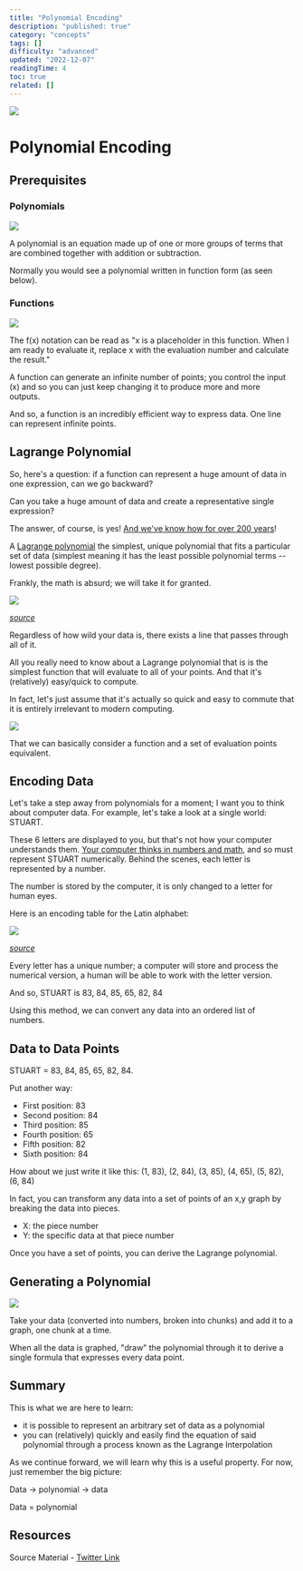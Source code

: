 ```yaml
---
title: "Polynomial Encoding"
description: "published: true"
category: "concepts"
tags: []
difficulty: "advanced"
updated: "2022-12-07"
readingTime: 4
toc: true
related: []
---
```


![](/images/polynomial-encoding-1.jpeg)

# Polynomial Encoding

## Prerequisites

### Polynomials

![](/images/polynomial-encoding-2.png)

A polynomial is an equation made up of one or more groups of terms that are combined together with addition or subtraction. 

Normally you would see a polynomial written in function form (as seen below). 

### Functions

![](/images/polynomial-encoding-3.png)

The f(x) notation can be read as "x is a placeholder in this function. When I am ready to evaluate it, replace x with the evaluation number and calculate the result."

A function can generate an infinite number of points; you control the input (x) and so you can just keep changing it to produce more and more outputs. 

And so, a function is an incredibly efficient way to express data. One line can represent infinite points.

## Lagrange Polynomial

So, here's a question: if a function can represent a huge amount of data in one expression, can we go backward? 

Can you take a huge amount of data and create a representative single expression? 

The answer, of course, is yes! [And we've know how for over 200 years](https://en.wikipedia.org/wiki/Joseph-Louis_Lagrange)!

A [Lagrange polynomial](https://en.wikipedia.org/wiki/Lagrange_polynomial) the simplest, unique polynomial that fits a particular set of data (simplest meaning it has the least possible polynomial terms -- lowest possible degree). 

Frankly, the math is absurd; we will take it for granted.

![](/images/polynomial-encoding-4.png)

[*source*](https://mathworld.wolfram.com/LagrangeInterpolatingPolynomial.html)

Regardless of how wild your data is, there exists a line that passes through all of it. 

All you really need to know about a Lagrange polynomial that is is the simplest function that will evaluate to all of your points. And that it's (relatively) easy/quick to compute.

In fact, let's just assume that it's actually so quick and easy to commute that it is entirely irrelevant to modern computing. 

![](/images/polynomial-encoding-5.png)

That we can basically consider a function and a set of evaluation points equivalent.

## Encoding Data

Let's take a step away from polynomials for a moment; I want you to think about computer data. For example, let's take a look at a single world: STUART. 

These 6 letters are displayed to you, but that's not how your computer understands them. [Your computer thinks in numbers and math](/background/computer), and so must represent STUART numerically. Behind the scenes, each letter is represented by a number. 

The number is stored by the computer, it is only changed to a letter for human eyes.

Here is an encoding table for the Latin alphabet:

![](/images/polynomial-encoding-6.png)

[*source*](https://blog.cloudflare.com/a-relatively-easy-to-understand-primer-on-elliptic-curve-cryptography/)

Every letter has a unique number; a computer will store and process the numerical version, a human will be able to work with the letter version. 

And so, STUART is 83, 84, 85, 65, 82, 84

Using this method, we can convert any data into an ordered list of numbers. 

## Data to Data Points

STUART = 83, 84, 85, 65, 82, 84. 

Put another way: 

*   First position: 83 
*   Second position: 84 
*   Third position: 85 
*   Fourth position: 65 
*   Fifth position: 82 
*   Sixth position: 84 

How about we just write it like this: (1, 83), (2, 84), (3, 85), (4, 65), (5, 82), (6, 84)

In fact, you can transform any data into a set of points of an x,y graph by breaking the data into pieces. 

*   X: the piece number 
*   Y: the specific data at that piece number 

Once you have a set of points, you can derive the Lagrange polynomial.

## Generating a Polynomial

![](/images/polynomial-encoding-7.jpeg)

Take your data (converted into numbers, broken into chunks) and add it to a graph, one chunk at a time. 

When all the data is graphed, "draw" the polynomial through it to derive a single formula that expresses every data point.

## Summary

This is what we are here to learn: 

*   it is possible to represent an arbitrary set of data as a polynomial 
*   you can (relatively) quickly and easily find the equation of said polynomial through a process known as the Lagrange Interpolation

As we continue forward, we will learn why this is a useful property. For now, just remember the big picture: 

Data → polynomial → data 

Data = polynomial

## Resources

Source Material - [Twitter Link](https://twitter.com/logarithmicrex/status/1581314867243327489)

